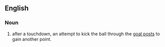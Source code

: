 ==English==

===Noun===
{{en-noun|sg=[[extra]] [[point]]}}

# {{American football}} after a touchdown, an attempt to kick the ball through the [[goal posts]] to gain another point.